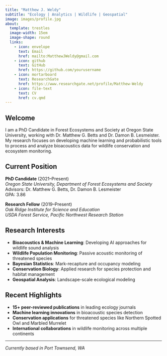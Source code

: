 ```yaml
---
title: "Matthew J. Weldy"
subtitle: "Ecology | Analytics | Wildlife | Geospatial"
image: images/profile.jpg
about:
  template: trestles
  image-width: 15em
  image-shape: round
  links:
    - icon: envelope
      text: Email
      href: mailto:MatthewJWeldy@gmail.com
    - icon: github
      text: GitHub
      href: https://github.com/yourusername
    - icon: mortarboard
      text: ResearchGate
      href: https://www.researchgate.net/profile/Matthew-Weldy
    - icon: file-text
      text: CV
      href: cv.qmd
---
```


## Welcome

I am a PhD Candidate in Forest Ecosystems and Society at Oregon State University, working with Dr. Matthew G. Betts and Dr. Damon B. Lesmeister. My research focuses on developing machine learning and probabilistic tools to process and analyze bioacoustics data for wildlife conservation and ecosystem monitoring.

## Current Position

**PhD Candidate** (2021–Present)  
*Oregon State University, Department of Forest Ecosystems and Society*  
Advisors: Dr. Matthew G. Betts, Dr. Damon B. Lesmeister  
GPA: 3.86

**Research Fellow** (2019–Present)  
*Oak Ridge Institute for Science and Education*  
*USDA Forest Service, Pacific Northwest Research Station*

## Research Interests

- **Bioacoustics & Machine Learning**: Developing AI approaches for wildlife sound analysis
- **Wildlife Population Monitoring**: Passive acoustic monitoring of threatened species
- **Bayesian Statistics**: Mark-recapture and occupancy modeling
- **Conservation Biology**: Applied research for species protection and habitat management
- **Geospatial Analysis**: Landscape-scale ecological modeling

## Recent Highlights

- **15+ peer-reviewed publications** in leading ecology journals
- **Machine learning innovations** in bioacoustic species detection
- **Conservation applications** for threatened species like Northern Spotted Owl and Marbled Murrelet
- **International collaborations** in wildlife monitoring across multiple continents

---

*Currently based in Port Townsend, WA*